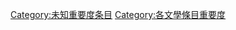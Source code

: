 {{empty category}}
{{catmore1|[[Wikipedia:文学专题|Wikipedia:文学专题]]}}
{{cat importance | topic=文学 | importance= }}
{{CategoryTOC}}

[[Category:未知重要度条目|Category:未知重要度条目]]
[[Category:各文學條目重要度|Category:各文學條目重要度]]